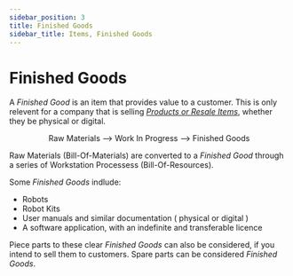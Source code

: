 ```yaml
---
sidebar_position: 3
title: Finished Goods
sidebar_title: Items, Finished Goods
---
```


# Finished Goods

A _Finished Good_ is an item that provides value to a customer.
This is only relevent for a company that is selling [_Products or Resale Items_](https://personalmba.com/12-standard-forms-of-value/), whether they be physical or digital.

<center>
  <p>Raw Materials ⟶ Work In Progress ⟶ Finished Goods</p>
</center>

Raw Materials (Bill-Of-Materials) are converted to a _Finished Good_ through a series of Workstation Processess (Bill-Of-Resources).

Some _Finished Goods_ indlude:

- Robots
- Robot Kits
- User manuals and similar documentation ( physical or digital )
- A software application, with an indefinite and transferable licence

Piece parts to these clear _Finished Goods_ can also be considered, if you intend to sell them to customers.
Spare parts can be considered _Finished Goods_.
